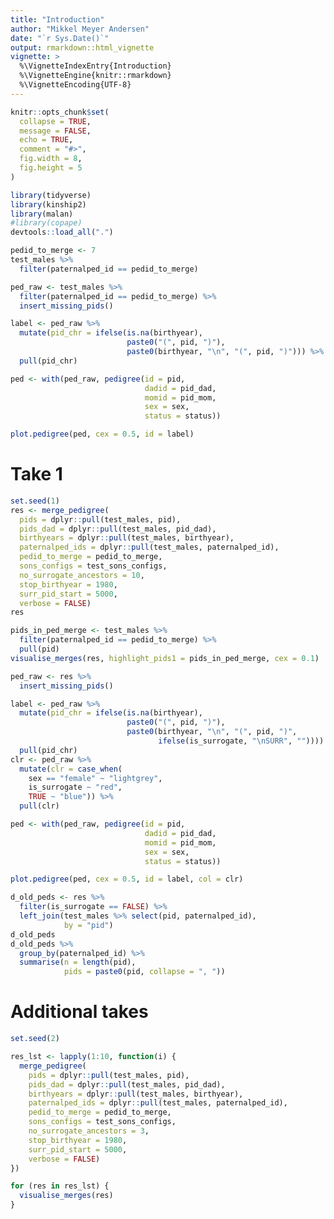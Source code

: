```yaml
---
title: "Introduction"
author: "Mikkel Meyer Andersen"
date: "`r Sys.Date()`"
output: rmarkdown::html_vignette
vignette: >
  %\VignetteIndexEntry{Introduction}
  %\VignetteEngine{knitr::rmarkdown}
  %\VignetteEncoding{UTF-8}
---
```


```r
knitr::opts_chunk$set(
  collapse = TRUE,
  message = FALSE,
  echo = TRUE,
  comment = "#>",
  fig.width = 8,
  fig.height = 5
)
```

```r
library(tidyverse)
library(kinship2)
library(malan)
#library(copape)
devtools::load_all(".")
```

```r
pedid_to_merge <- 7
test_males %>% 
  filter(paternalped_id == pedid_to_merge)
```

```r
ped_raw <- test_males %>% 
  filter(paternalped_id == pedid_to_merge) %>% 
  insert_missing_pids()

label <- ped_raw %>% 
  mutate(pid_chr = ifelse(is.na(birthyear), 
                          paste0("(", pid, ")"),
                          paste0(birthyear, "\n", "(", pid, ")"))) %>% 
  pull(pid_chr)

ped <- with(ped_raw, pedigree(id = pid, 
                              dadid = pid_dad, 
                              momid = pid_mom, 
                              sex = sex,
                              status = status))

plot.pedigree(ped, cex = 0.5, id = label)
```


# Take 1

```r
set.seed(1)
res <- merge_pedigree(
  pids = dplyr::pull(test_males, pid),
  pids_dad = dplyr::pull(test_males, pid_dad),  
  birthyears = dplyr::pull(test_males, birthyear), 
  paternalped_ids = dplyr::pull(test_males, paternalped_id),
  pedid_to_merge = pedid_to_merge,
  sons_configs = test_sons_configs,
  no_surrogate_ancestors = 10,
  stop_birthyear = 1980,
  surr_pid_start = 5000,
  verbose = FALSE)
res
```

```r
pids_in_ped_merge <- test_males %>% 
  filter(paternalped_id == pedid_to_merge) %>% 
  pull(pid)
visualise_merges(res, highlight_pids1 = pids_in_ped_merge, cex = 0.1)
```

```r
ped_raw <- res %>% 
  insert_missing_pids()

label <- ped_raw %>% 
  mutate(pid_chr = ifelse(is.na(birthyear), 
                          paste0("(", pid, ")"),
                          paste0(birthyear, "\n", "(", pid, ")",
                                 ifelse(is_surrogate, "\nSURR", "")))) %>% 
  pull(pid_chr)
clr <- ped_raw %>% 
  mutate(clr = case_when(
    sex == "female" ~ "lightgrey",
    is_surrogate ~ "red",
    TRUE ~ "blue")) %>% 
  pull(clr)

ped <- with(ped_raw, pedigree(id = pid, 
                              dadid = pid_dad, 
                              momid = pid_mom, 
                              sex = sex,
                              status = status))

plot.pedigree(ped, cex = 0.5, id = label, col = clr)
```

```r
d_old_peds <- res %>% 
  filter(is_surrogate == FALSE) %>% 
  left_join(test_males %>% select(pid, paternalped_id),
            by = "pid")
d_old_peds
d_old_peds %>% 
  group_by(paternalped_id) %>% 
  summarise(n = length(pid),
            pids = paste0(pid, collapse = ", "))
```


# Additional takes

```r
set.seed(2)

res_lst <- lapply(1:10, function(i) { 
  merge_pedigree(
    pids = dplyr::pull(test_males, pid),
    pids_dad = dplyr::pull(test_males, pid_dad),  
    birthyears = dplyr::pull(test_males, birthyear), 
    paternalped_ids = dplyr::pull(test_males, paternalped_id),
    pedid_to_merge = pedid_to_merge,
    sons_configs = test_sons_configs,
    no_surrogate_ancestors = 3,
    stop_birthyear = 1980,
    surr_pid_start = 5000,
    verbose = FALSE)
})
```

```r
for (res in res_lst) {
  visualise_merges(res)
}
```


